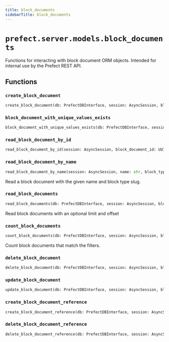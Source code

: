 ```yaml
---
title: block_documents
sidebarTitle: block_documents
---
```


# `prefect.server.models.block_documents`



Functions for interacting with block document ORM objects.
Intended for internal use by the Prefect REST API.


## Functions

### `create_block_document` <sup><a href="https://github.com/prefecthq/prefect/blob/main/src/prefect/server/models/block_documents.py#L28" target="_blank"><Icon icon="github" style="width: 14px; height: 14px;" /></a></sup>

```python
create_block_document(db: PrefectDBInterface, session: AsyncSession, block_document: schemas.actions.BlockDocumentCreate) -> BlockDocument
```

### `block_document_with_unique_values_exists` <sup><a href="https://github.com/prefecthq/prefect/blob/main/src/prefect/server/models/block_documents.py#L89" target="_blank"><Icon icon="github" style="width: 14px; height: 14px;" /></a></sup>

```python
block_document_with_unique_values_exists(db: PrefectDBInterface, session: AsyncSession, block_type_id: UUID, name: str) -> bool
```

### `read_block_document_by_id` <sup><a href="https://github.com/prefecthq/prefect/blob/main/src/prefect/server/models/block_documents.py#L137" target="_blank"><Icon icon="github" style="width: 14px; height: 14px;" /></a></sup>

```python
read_block_document_by_id(session: AsyncSession, block_document_id: UUID, include_secrets: bool = False) -> Union[BlockDocument, None]
```

### `read_block_document_by_name` <sup><a href="https://github.com/prefecthq/prefect/blob/main/src/prefect/server/models/block_documents.py#L244" target="_blank"><Icon icon="github" style="width: 14px; height: 14px;" /></a></sup>

```python
read_block_document_by_name(session: AsyncSession, name: str, block_type_slug: str, include_secrets: bool = False) -> Union[BlockDocument, None]
```


Read a block document with the given name and block type slug.


### `read_block_documents` <sup><a href="https://github.com/prefecthq/prefect/blob/main/src/prefect/server/models/block_documents.py#L303" target="_blank"><Icon icon="github" style="width: 14px; height: 14px;" /></a></sup>

```python
read_block_documents(db: PrefectDBInterface, session: AsyncSession, block_document_filter: Optional[schemas.filters.BlockDocumentFilter] = None, block_type_filter: Optional[schemas.filters.BlockTypeFilter] = None, block_schema_filter: Optional[schemas.filters.BlockSchemaFilter] = None, include_secrets: bool = False, sort: schemas.sorting.BlockDocumentSort = schemas.sorting.BlockDocumentSort.NAME_ASC, offset: Optional[int] = None, limit: Optional[int] = None) -> List[BlockDocument]
```


Read block documents with an optional limit and offset


### `count_block_documents` <sup><a href="https://github.com/prefecthq/prefect/blob/main/src/prefect/server/models/block_documents.py#L441" target="_blank"><Icon icon="github" style="width: 14px; height: 14px;" /></a></sup>

```python
count_block_documents(db: PrefectDBInterface, session: AsyncSession, block_document_filter: Optional[schemas.filters.BlockDocumentFilter] = None, block_type_filter: Optional[schemas.filters.BlockTypeFilter] = None, block_schema_filter: Optional[schemas.filters.BlockSchemaFilter] = None) -> int
```


Count block documents that match the filters.


### `delete_block_document` <sup><a href="https://github.com/prefecthq/prefect/blob/main/src/prefect/server/models/block_documents.py#L466" target="_blank"><Icon icon="github" style="width: 14px; height: 14px;" /></a></sup>

```python
delete_block_document(db: PrefectDBInterface, session: AsyncSession, block_document_id: UUID) -> bool
```

### `update_block_document` <sup><a href="https://github.com/prefecthq/prefect/blob/main/src/prefect/server/models/block_documents.py#L477" target="_blank"><Icon icon="github" style="width: 14px; height: 14px;" /></a></sup>

```python
update_block_document(db: PrefectDBInterface, session: AsyncSession, block_document_id: UUID, block_document: schemas.actions.BlockDocumentUpdate) -> bool
```

### `create_block_document_reference` <sup><a href="https://github.com/prefecthq/prefect/blob/main/src/prefect/server/models/block_documents.py#L633" target="_blank"><Icon icon="github" style="width: 14px; height: 14px;" /></a></sup>

```python
create_block_document_reference(db: PrefectDBInterface, session: AsyncSession, block_document_reference: schemas.actions.BlockDocumentReferenceCreate) -> Union[orm_models.BlockDocumentReference, None]
```

### `delete_block_document_reference` <sup><a href="https://github.com/prefecthq/prefect/blob/main/src/prefect/server/models/block_documents.py#L655" target="_blank"><Icon icon="github" style="width: 14px; height: 14px;" /></a></sup>

```python
delete_block_document_reference(db: PrefectDBInterface, session: AsyncSession, block_document_reference_id: UUID) -> bool
```
